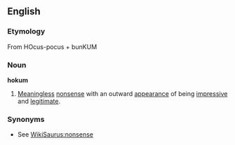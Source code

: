 ==English==
===Etymology===
From HOcus-pocus + bunKUM
===Noun===
'''hokum'''
#[[Meaningless]] [[nonsense]] with an outward [[appearance]] of being [[impressive]] and [[legitimate]].

===Synonyms===
*See [[WikiSaurus:nonsense]]